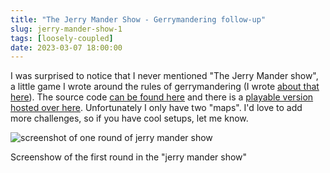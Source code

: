 ```yaml
---
title: "The Jerry Mander Show - Gerrymandering follow-up"
slug: jerry-mander-show-1
tags: [loosely-coupled]
date: 2023-03-07 18:00:00
---
```


I was surprised to notice that I never mentioned "The Jerry Mander show", 
a little game I wrote around the rules of gerrymandering (I wrote [about that here][1]). 
The source code [can be found here][code] and there is a [playable version hosted over here][game]. Unfortunately I only have two "maps".
I'd love to add more challenges, so if you have cool setups, let me know.

![screenshot of one round of jerry mander show](/assets/jerry-mander.png)
<figcaption>Screenshow of the first round in the "jerry mander show"</figcaption>

[1]: /posts/an-outsiders-guide-to-gerrymandering
[code]: https://github.com/flq/jerry-mander-show
[game]: https://jerry-mander-show.vercel.app